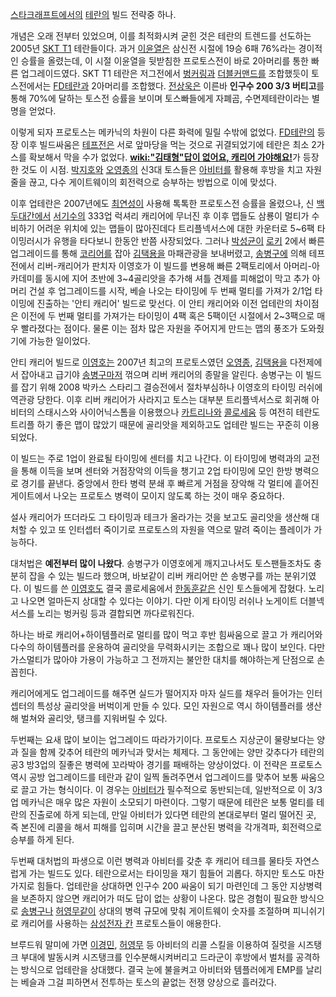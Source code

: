 [[스타크래프트]]에서의 [[테란]]의 빌드 전략중 하나.

개념은 오래 전부터 있었으며, 이를 최적화시켜 굳힌 것은 테란의 트렌드를 선도하는 2005년 [[SKT T1]] 테란들이다. 과거 [[이윤열]]은 삼신전 시절에 19승 6패 76%라는 경이적인 승률을 올렸는데, 이 시절 이윤열을 뒷받침한 프로토스전이 바로 2아머리를 통한 빠른 업그레이드였다. SKT T1 테란은 저그전에서 [[벙커링]]과 [[더블커맨드]]를 조합했듯이 토스전에서는 [[FD테란]]과 2아머리를 조합했다. [[전상욱]]은 이른바 '''인구수 200 3/3 버티고'''를 통해 70%에 달하는 토스전 승률을 보이며 토스빠들에게 자폐곰, 수면제테란이라는 별명을 얻었다.

이렇게 되자 프로토스는 메카닉의 차원이 다른 화력에 밀릴 수밖에 없었다. [[FD테란]]의 등장 이후 빌드싸움은 [[테프전]]은 서로 앞마당을 먹는 것으로 귀결되었기에 테란은 최소 2가스를 확보해서 막을 수가 없었다. '''[[wiki:"김태형"답이 없어요, 캐리어 가야해요!]]'''가 등장한 것도 이 시점. [[박지호]]와 [[오영종]]의 신3대 토스들은 [[아비터]]를 활용해 후방을 치고 자원줄을 끊고, 다수 게이트웨이의 회전력으로 승부하는 방법으로 이에 맞섰다.

이후 업테란은 2007년에도 [[최연성]]이 사용해 톡톡한 프로토스전 승률을 올렸으나, 신 [[백두대간]]에서 [[서기수]]의 333업 럭셔리 캐리어에 무너진 후 이후 맵들도 삼룡이 멀티가 수비하기 어려운 위치에 있는 맵들이 많아진데다 트리플넥서스에 대한 카운터로 5~6팩 타이밍러시가 유행을 타다보니 한동안 반쯤 사장되었다. 그러나 [[박성균]]이 [[로키]] 2에서 빠른 업그레이드를 통해 [[코리어]]를 잡아 [[김택용]]을 마패관광을 보내버렸고, [[송병구]]에 의해 테프전에서 리버-캐리어가 판치자 이영호가 이 빌드를 변용해 빠른 2팩토리에서 아머리-아카데미를 동시에 지어 초반에 3~4골리앗을 추가해 셔틀 견제를 피해없이 막고 추가 아머리 건설 후 업그레이드를 시작, 베슬 나오는 타이밍에 두 번째 멀티를 가져가 2/1업 타이밍에 진출하는 '안티 캐리어' 빌드로 맞선다. 이 안티 캐리어와 이전 업테란의 차이점은 이전에 두 번째 멀티를 가져가는 타이밍이 4팩 혹은 5팩이던 시절에서 2~3팩으로 매우 빨라졌다는 점이다. 물론 이는 점차 많은 자원을 주어지게 만드는 맵의 풍조가 도와줬기에 가능한 일이었다.

안티 캐리어 빌드로 [[이영호]]는 2007년 최고의 프로토스였던 [[오영종]], [[김택용]]을 다전제에서 잡아내고 급기야 [[송병구]]마저 꺾으며 리버 캐리어의 종말을 알린다. 송병구는 이 빌드를 잡기 위해 2008 박카스 스타리그 결승전에서 절차부심하나 이영호의 타이밍 러쉬에 역관광 당한다. 이후 리버 캐리어가 사라지고 토스는 대부분 트리플넥서스로 회귀해 아비터의 스태시스와 사이어닉스톰을 이용했으나 [[카트리나]]와 [[콜로세움]] 등 여전히 테란도 트리플 하기 좋은 맵이 많았기 때문에 골리앗을 제외하고도 업테란 빌드는 꾸준히 이용되었다.

이 빌드는 주로 1업이 완료될 타이밍에 센터를 치고 나간다. 이 타이밍에 병력과의 교전을 통해 이득을 보며 센터와 거점장악의 이득을 챙기고 2업 타이밍에 모인 한방 병력으로 경기를 끝낸다. 중앙에서 한타 병력 분쇄 후 빠르게 거점을 장악해 각 멀티에 흩어진 게이트에서 나오는 프로토스 병력이 모이지 않도록 하는 것이 매우 중요하다.

설사 캐리어가 뜨더라도 그 타이밍과 테크가 올라가는 것을 보고도 골리앗을 생산해 대처할 수 있고 또 인터셉터 죽이기로 프로토스의 자원을 역으로 말려 죽이는 플레이가 가능하다.

대처법은 '''예전부터 많이 나왔다'''. 송병구가 이영호에게 깨지고나서도 토스팬들조차도 충분히 잡을 수 있는 빌드라 했으며, 바보같이 리버 캐리어만 쓴 송병구를 까는 분위기였다. 이 빌드를 쓴 [[이영호]]도 결국 콜로세움에서 [[한동훈]]같은 신인 토스들에게 잡혔다. 노리고 나오면 얼마든지 상대할 수 있다는 이야기. 다만 이게 타이밍 러쉬나 노게이트 더블넥서스를 노리는 벙커링 등과 결합되면 까다로워진다.

하나는 바로 캐리어+하이템플러로 멀티를 많이 먹고 후반 힘싸움으로 끌고 가 캐리어와 다수의 하이템플러를 운용하여 골리앗을 무력화시키는 조합으로 꽤나 많이 보인다. 다만 가스멀티가 많아야 가용이 가능하고 그 전까지는 불안한 대치를 해야하는게 단점으로 손꼽힌다.

캐리어에게도 업그레이드를 해주면 실드가 떨어지자 마자 실드를 채우러 들어가는 인터셉터의 특성상 골리앗을 버벅이게 만들 수 있다. 모인 자원으로 역시 하이템플러를 생산해 벌쳐와 골리앗, 탱크를 지워버릴 수 있다.

두번째는 요새 많이 보이는 업그레이드 따라가기이다. 프로토스 지상군이 물량보다는 양과 질을 함께 갖추어 테란의 메카닉과 맞서는 체제다. 그 동안에는 양만 갖추다가 테란의 공3 방3업의 질좋은 병력에 꼬라박아 경기를 패배하는 양상이었다. 이 전략은 프로토스 역시 공방 업그레이드를 테란과 같이 일찍 돌려주면서 업그레이드를 맞추어 보통 싸움으로 끌고 가는 형식이다. 이 경우는 [[아비터]]가 필수적으로 동반되는데, 일반적으로 이 3/3업 메카닉은 매우 많은 자원이 소모되기 마련이다. 그렇기 때문에 테란은 보통 멀티를 테란의 진출로에 하게 되는데, 만일 아비터가 있다면 테란의 본대로부터 멀리 떨어진 곳, 즉 본진에 리콜을 해서 피해를 입히며 시간을 끌고 분산된 병력을 각개격파, 회전력으로 승부를 하게 된다.

두번째 대처법의 파생으로 이런 병력과 아비터를 갖춘 후 캐리어 테크를 물타듯 자연스럽게 가는 빌드도 있다. 테란으로서는 타이밍을 재기 힘들어 괴롭다. 하지만 토스도 마찬가지로 힘들다. 업테란을 상대하면 인구수 200 싸움이 되기 마련인데 그 동안 지상병력을 보존하지 않으면 캐리어가 떠도 답이 없는 상황이 나온다. 많은 경험이 필요한 방식으로 [[송병구]]나 [[허영무]]같이 상대의 병력 규모에 맞춰 게이트웨이 숫자를 조절하며 피니쉬기로 캐리어를 사용하는 [[삼성전자 칸]] 프로토스들이 애용한다.

브루드워 말미에 가면 [[이경민]], [[허영무]] 등 아비터의 리콜 스킬을 이용하여 질럿을 시즈탱크 부대에 발동시켜 시즈탱크를 인수분해시켜버리고 드라군이 후방에서 벌처를 공격하는 방식으로 업테란을 상대했다. 결국 눈에 불을켜고 아비터와 템플러에게 EMP를 날리는 베슬과 그걸 피하면서 전투하는 토스의 끝없는 전쟁 양상으로 흘러갔다.

